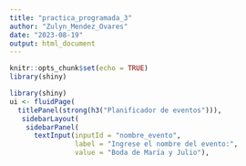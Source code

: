 ```yaml
---
title: "practica_programada_3"
author: "Zulyn_Mendez_Ovares"
date: "2023-08-19"
output: html_document
---
```


```r
knitr::opts_chunk$set(echo = TRUE)
library(shiny)
```

```r
library(shiny)
ui <- fluidPage(
  titlePanel(strong(h3("Planificador de eventos"))),
   sidebarLayout(
    sidebarPanel(
      textInput(inputId = "nombre_evento", 
                label = "Ingrese el nombre del evento:",
                value = "Boda de María y Julio"),
```


